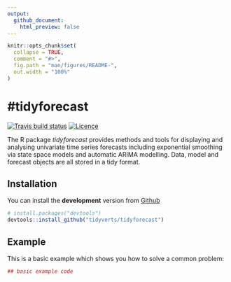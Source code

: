 ```yaml
---
output:
  github_document:
    html_preview: false
---
```


<!-- README.md is generated from README.Rmd. Please edit that file -->

```r
knitr::opts_chunk$set(
  collapse = TRUE,
  comment = "#>",
  fig.path = "man/figures/README-",
  out.width = "100%"
)
```

#tidyforecast 
======================

[![Travis build status](https://travis-ci.org/tidyverts/tidyforecast.svg?branch=master)](https://travis-ci.org/tidyverts/tidyforecast)
[![Licence](https://img.shields.io/badge/licence-GPL--3-blue.svg)](https://www.gnu.org/licenses/gpl-3.0.en.html)

The R package *tidyforecast* provides methods and tools for displaying and analysing univariate time series forecasts including exponential smoothing via state space models and automatic ARIMA modelling. Data, model and forecast objects are all stored in a tidy format.

## Installation

You can install the **development** version from
[Github](https://github.com/tidyverts/tidyforecast)

```r
# install.packages("devtools")
devtools::install_github("tidyverts/tidyforecast")
```

## Example

This is a basic example which shows you how to solve a common problem:

```r
## basic example code
```

